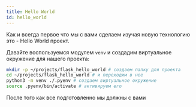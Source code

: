 ```yaml
---
title: Hello World
id: hello_world
---
```


Как и всегда первое что мы с вами сделаем изучая новую технологию это - Hello World проект.

Давайте воспользуемся модулем `venv` и создадим виртуальное окружение для нашего проекта:
```bash
mkdir -p ~/projects/flask_hello_world # создаем папку для проекта
cd ~/projects/flask_hello_world # и переходим в нее
python3 -m venv ./.pyenv # создаем виртуальное окружение
source .pyenv/bin/activate # активируем его
```

После того как все подготовленно мы должны с вами 
